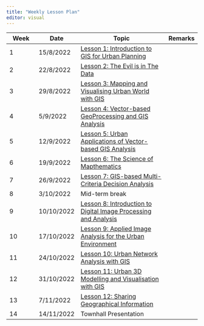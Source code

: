 ```yaml
---
title: "Weekly Lesson Plan"
editor: visual
---
```


| Week | Date       | Topic                                                                                            | Remarks |
|------------|------------|-------------------------------------|------------|
| 1    | 15/8/2022  | [Lesson 1: Introduction to GIS for Urban Planning](outline/lesson01_outline.html)                |         |
| 2    | 22/8/2022  | [Lesson 2: The Evil is in The Data](outline/lesson02_outline.html)                               |         |
| 3    | 29/8/2022  | [Lesson 3: Mapping and Visualising Urban World with GIS](outline/lesson03_outline.html)          |         |
| 4    | 5/9/2022   | [Lesson 4: Vector-based GeoProcessing and GIS Analysis](outline/lesson04_outline.html)           |         |
| 5    | 12/9/2022  | [Lesson 5: Urban Applications of Vector-based GIS Analysis](outline/lesson05_outline.html)       |         |
| 6    | 19/9/2022  | [Lesson 6: The Science of Mapthematics](outline/lesson06_outline.html)                           |         |
| 7    | 26/9/2022  | [Lesson 7: GIS-based Multi-Criteria Decision Analysis](outline/lesson07_outline.html)       |         |
| 8    | 3/10/2022  | Mid-term break                                                                                   |         |
| 9    | 10/10/2022 | [Lesson 8: Introduction to Digital Image Processing and Analysis](outline/lesson08_outline.html) |         |
| 10   | 17/10/2022 | [Lesson 9: Applied Image Analysis for the Urban Environment](outline/lesson09_outline.html)      |         |
| 11   | 24/10/2022 | [Lesson 10: Urban Network Analysis with GIS](outline/lesson10_outline.html)                      |         |
| 12   | 31/10/2022 | [Lesson 11: Urban 3D Modelling and Visualisation with GIS](outline/lesson11_outline.html)        |         |
| 13   | 7/11/2022  | [Lesson 12: Sharing Geographical Information](outline/lesson12_outline.html)                     |         |
| 14   | 14/11/2022 | Townhall Presentation                                                                            |         |
